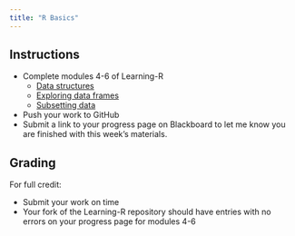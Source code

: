 ```yaml
---
title: "R Basics"
---
```


<!--
# insert into Blackboard assignment with:
<iframe width="450" height="500" src="https://bifx552-24.github.io/CourseInfo/standalone/hw/H03R-basics.html" title="R Basics (Async)"></iframe>

Due Date: Sept 10 @ end of day
Points: 10
Display after: Sept 3 @ 5 PM
-->

## Instructions

* Complete modules 4-6 of Learning-R
  * [Data structures](https://youtu.be/pgfld1Wn_Ts)
  * [Exploring data frames](https://youtu.be/0839BchBlzM)
  * [Subsetting data](https://youtu.be/AmBKNRlQBik)
* Push your work to GitHub
* Submit a link to your progress page on Blackboard to let me know you are finished with this week's materials.

## Grading

For full credit:

* Submit your work on time
* Your fork of the Learning-R repository should have entries with no errors on your progress page for modules 4-6
